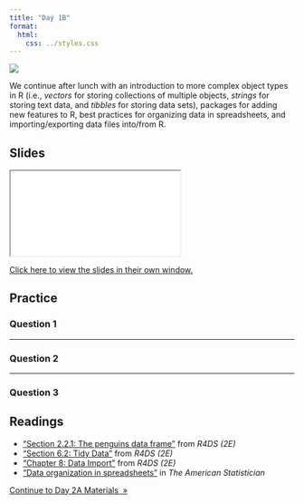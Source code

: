 ```yaml
---
title: "Day 1B"
format:
  html:
    css: ../styles.css
---
```


![](../img/spreadsheets_2780E3.svg){.hero}


We continue after lunch with an introduction to more complex object types in R (i.e., *vectors* for storing collections of multiple objects, *strings* for storing text data, and *tibbles* for storing data sets), packages for adding new features to R, best practices for organizing data in spreadsheets, and importing/exporting data files into/from R.

## Slides

<iframe class="slide-deck" src="./Slides/1B_Slides.html" title="Day 1B Slideshow">
</iframe>

[Click here to view the slides in their own window.](./Slides/01B_Slides.html)

## Practice

### Question 1

---

### Question 2

---

### Question 3


## Readings

  -   ["Section 2.2.1: The penguins data frame"](https://r4ds.hadley.nz/data-visualize.html#the-penguins-data-frame) from *R4DS (2E)*
  -   ["Section 6.2: Tidy Data"](https://r4ds.hadley.nz/data-tidy.html#sec-tidy-data) from *R4DS (2E)*
  -   ["Chapter 8: Data Import"](https://r4ds.hadley.nz/data-import.html) from *R4DS (2E)*
  - ["Data organization in spreadsheets"](https://doi.org/10.1080/00031305.2017.1375989) in *The American Statistician*


::: {.text-center}
<a href="../Day2/day2A.html" class="btn btn-primary mt-5" role="button" >Continue to Day 2A Materials&nbsp;&nbsp;&raquo;</a>
:::